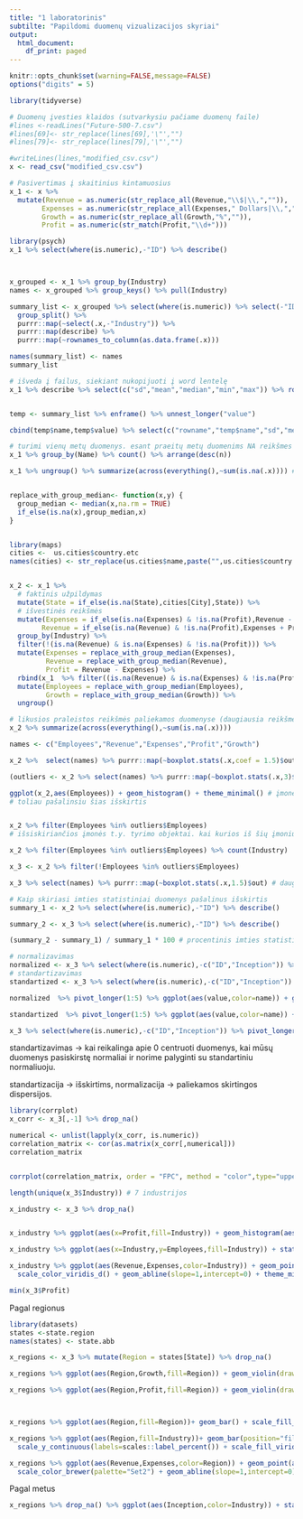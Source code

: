 ```yaml
---
title: "1 laboratorinis"
subtilte: "Papildomi duomenų vizualizacijos skyriai"
output:
  html_document:
    df_print: paged
---
```





```r
knitr::opts_chunk$set(warning=FALSE,message=FALSE)
options("digits" = 5)
```

```r
library(tidyverse)

# Duomenų įvesties klaidos (sutvarkysiu pačiame duomenų faile)
#lines <-readLines("Future-500-7.csv")
#lines[69]<- str_replace(lines[69],'\"',"")
#lines[79]<- str_replace(lines[79],'\"',"")

#writeLines(lines,"modified_csv.csv")
x <- read_csv("modified_csv.csv")
```

```r
# Pasivertimas į skaitinius kintamuosius
x_1 <- x %>%
  mutate(Revenue = as.numeric(str_replace_all(Revenue,"\\$|\\,","")),
        Expenses = as.numeric(str_replace_all(Expenses," Dollars|\\,","")),
        Growth = as.numeric(str_replace_all(Growth,"%","")),
        Profit = as.numeric(str_match(Profit,"\\d+")))
```


```r
library(psych)
x_1 %>% select(where(is.numeric),-"ID") %>% describe()



x_grouped <- x_1 %>% group_by(Industry)
names <- x_grouped %>% group_keys() %>% pull(Industry)

summary_list <- x_grouped %>% select(where(is.numeric)) %>% select(-"ID") %>% 
  group_split() %>% 
  purrr::map(~select(.x,-"Industry")) %>%
  purrr::map(describe) %>%
  purrr::map(~rownames_to_column(as.data.frame(.x)))

names(summary_list) <- names
summary_list
```

```r
# išveda į failus, siekiant nukopijuoti į word lentelę
x_1 %>% describe %>% select(c("sd","mean","median","min","max")) %>% round(2) %>% write.csv("out_2.csv",quote=FALSE)


temp <- summary_list %>% enframe() %>% unnest_longer("value") 

cbind(temp$name,temp$value) %>% select(c("rowname","temp$name","sd","mean","median","min","max")) %>% mutate(across(where(is.numeric),round,2)) %>% write.csv("out_2.csv",quote=FALSE,row.names = FALSE)
```


```r
# turimi vienų metų duomenys. esant praeitų metų duomenims NA reikšmes būtų galima pakeisti praeitomis
x_1 %>% group_by(Name) %>% count() %>% arrange(desc(n))

x_1 %>% ungroup() %>% summarize(across(everything(),~sum(is.na(.x)))) # pradiniai kiekiai praleistų reikšmių


replace_with_group_median<- function(x,y) {
  group_median <- median(x,na.rm = TRUE)
  if_else(is.na(x),group_median,x)
}


library(maps)
cities <-  us.cities$country.etc
names(cities) <- str_replace(us.cities$name,paste("",us.cities$country.etc),"")


x_2 <- x_1 %>%
  # faktinis užpildymas
  mutate(State = if_else(is.na(State),cities[City],State)) %>%
  # išvestinės reikšmės 
  mutate(Expenses = if_else(is.na(Expenses) & !is.na(Profit),Revenue - Profit,Expenses),
        Revenue = if_else(is.na(Revenue) & !is.na(Profit),Expenses + Profit,Revenue)) %>%
  group_by(Industry) %>%
  filter(!(is.na(Revenue) & is.na(Expenses) & !is.na(Profit))) %>%
  mutate(Expenses = replace_with_group_median(Expenses),
         Revenue = replace_with_group_median(Revenue),
         Profit = Revenue - Expenses) %>%
  rbind(x_1  %>% filter((is.na(Revenue) & is.na(Expenses) & !is.na(Profit)))) %>%
  mutate(Employees = replace_with_group_median(Employees),
         Growth = replace_with_group_median(Growth)) %>%
  ungroup()


```


```r
# likusios praleistos reikšmės paliekamos duomenyse (daugiausia reikšmės nominaliuose kintamuosiouse)
x_2 %>% summarize(across(everything(),~sum(is.na(.x))))
```

```r
names <- c("Employees","Revenue","Expenses","Profit","Growth")

x_2 %>%  select(names) %>% purrr::map(~boxplot.stats(.x,coef = 1.5)$out) # sąlyginės išskirtys ("mild" outliers)

(outliers <- x_2 %>% select(names) %>% purrr::map(~boxplot.stats(.x,3)$out)) # išskirtys ("extreme" outliers)
```

```r
ggplot(x_2,aes(Employees)) + geom_histogram() + theme_minimal() # įmonės darbuotojų skaičiaus pasiskirstymas yra stiprios dešininės asimetrijos (right skewed)
# toliau pašalinsiu šias išskirtis


x_2 %>% filter(Employees %in% outliers$Employees)
# išsiskiriančios įmonės t.y. tyrimo objektai. kai kurios iš šių įmonių turi ne tik didelius darbuotojų kiekis, bet ir didelius Expenses/Revenue

x_2 %>% filter(Employees %in% outliers$Employees) %>% count(Industry) 

x_3 <- x_2 %>% filter(!Employees %in% outliers$Employees)
```


```r
x_3 %>% select(names) %>% purrr::map(~boxplot.stats(.x,1.5)$out) # daugiau išskirčių pagal dominančius stulpelius nerasta
```


```r
# Kaip skiriasi imties statistiniai duomenys pašalinus išskirtis
summary_1 <- x_2 %>% select(where(is.numeric),-"ID") %>% describe()

summary_2 <- x_3 %>% select(where(is.numeric),-"ID") %>% describe()

(summary_2 - summary_1) / summary_1 * 100 # procentinis imties statistinių duomenų pokytis pašalinus išskirtis
```


```r
# normalizavimas
normalized <- x_3 %>% select(where(is.numeric),-c("ID","Inception")) %>% drop_na() %>% map_df(~((.x-min(.x))/(max(.x)-min(.x)))) 
# standartizavimas
standartized <- x_3 %>% select(where(is.numeric),-c("ID","Inception")) %>% drop_na() %>% map_df(~(.x-mean(.x))/sd(.x)) 
```



```r
normalized  %>% pivot_longer(1:5) %>% ggplot(aes(value,color=name)) + geom_boxplot() + coord_flip() + theme_minimal() + scale_color_viridis_d()

standartized  %>% pivot_longer(1:5) %>% ggplot(aes(value,color=name)) + geom_boxplot() + coord_flip() + theme_minimal() + scale_color_viridis_d()

x_3 %>% select(where(is.numeric),-c("ID","Inception")) %>% pivot_longer(1:5) %>% ggplot(aes(value,color=name)) + geom_boxplot() + coord_flip() + theme_minimal() + scale_color_viridis_d()
```

standartizavimas -> kai reikalinga apie 0 centruoti duomenys, kai mūsų duomenys pasiskirstę normaliai ir norime palyginti su standartiniu normaliuoju. 

standartizacija -> išskirtims, normalizacija -> paliekamos skirtingos dispersijos.


```r
library(corrplot)
x_corr <- x_3[,-1] %>% drop_na()

numerical <- unlist(lapply(x_corr, is.numeric))  
correlation_matrix <- cor(as.matrix(x_corr[,numerical]))
correlation_matrix


corrplot(correlation_matrix, order = "FPC", method = "color",type="upper",diag=FALSE,tl.col = "black", addCoef.col = "black")
```


```r
length(unique(x_3$Industry)) # 7 industrijos

x_industry <- x_3 %>% drop_na()


x_industry %>% ggplot(aes(x=Profit,fill=Industry)) + geom_histogram(aes(y=after_stat(density)),bins = 12) + facet_wrap(vars(Industry)) + scale_fill_viridis_d() + theme_minimal() + scale_y_continuous(n.breaks = 5)

x_industry %>% ggplot(aes(x=Industry,y=Employees,fill=Industry)) + stat_summary(fun=mean,geom="bar") + scale_fill_viridis_d() + theme_minimal()
```

```r
x_industry %>% ggplot(aes(Revenue,Expenses,color=Industry)) + geom_point(aes(size=Profit),alpha=0.7) + 
  scale_color_viridis_d() + geom_abline(slope=1,intercept=0) + theme_minimal()

min(x_3$Profit)
```






Pagal regionus

```r
library(datasets)
states <-state.region
names(states) <- state.abb

x_regions <- x_3 %>% mutate(Region = states[State]) %>% drop_na()
```

```r
x_regions %>% ggplot(aes(Region,Growth,fill=Region)) + geom_violin(draw_quantiles = 0.5) + theme_minimal() + scale_fill_brewer(palette = "Set2")

x_regions %>% ggplot(aes(Region,Profit,fill=Region)) + geom_violin(draw_quantiles = 0.5) + theme_minimal() + scale_fill_brewer(palette = "Set2")



x_regions %>% ggplot(aes(Region,fill=Region))+ geom_bar() + scale_fill_brewer(palette = "Set2") + theme_minimal()

x_regions %>% ggplot(aes(Region,fill=Industry))+ geom_bar(position="fill")+ coord_flip() +
  scale_y_continuous(labels=scales::label_percent()) + scale_fill_viridis_d() + theme_minimal()
```


```r
x_regions %>% ggplot(aes(Revenue,Expenses,color=Region)) + geom_point(aes(size=Profit),alpha=0.8) + 
  scale_color_brewer(palette="Set2") + geom_abline(slope=1,intercept=0) + theme_minimal()
```

Pagal metus


```r
x_regions %>% drop_na() %>% ggplot(aes(Inception,color=Industry)) + stat_ecdf() + facet_wrap(vars(Industry)) + theme_minimal() + scale_color_viridis_d()
```



